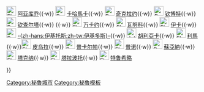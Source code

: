 {{Navbox
|name  = 秘鲁大城市
|title = [[Image:Flag of Peru (state).svg|25px|border|秘鲁国旗]] [[秘鲁]]人口超过100,000的城市
|list1 = <div><!--(reduces gap between wrapped lines)-->
{{nowrap begin}} {{nowrap|[[File:Bandera Arequipa.jpg|25px]] [[阿雷基帕]]}}{{·w}} [[File:Flag of Ayacucho.svg|25px]] [[阿亚库乔]]{{·w}} [[File:Bandera de Cajamarca.svg|25px]] [[卡哈馬卡]]{{·w}} [[File:Bandera de Chiclayo.PNG|25px]] [[奇克拉约]]{{·w}}  [[File:Bandera de Chimbote.svg|25px]] [[钦博特]]{{·w}} [[File:Bandera de Chincha alta.png|25px]] [[上欽查|钦查尔塔]]{{·w}} {{nowrap|[[File:Flag of Cusco (1978–2021).svg|25px]] [[庫斯科]]}}{{·w}} [[File:Flag of Huancayo.svg|25px]] [[万卡约]]{{·w}} [[File:Flag of Huánuco.svg|25px]] [[瓦努科]]{{·w}} [[File:Flag of Ica.svg|25px]] [[伊卡]]{{·w}} [[File:Bandera de Iquitos (II).svg|25px]] [[伊基托斯|-{zh-hans:伊基托斯;zh-tw:伊基多斯}-]]{{·w}} [[File:Juliaca bandera.jpg|25px]] [[胡利亞卡]]{{·w}} [[File:Flag of Lima.svg|25px]] [[利馬]]{{·w}}[[File:Flag of Piura.png|25px]] [[皮乌拉]]{{·w}} [[File:Bandera de Pucallpa.svg|25px]] [[普卡尔帕]]{{·w}} [[File:Flag of Puno.svg|25px]] [[普诺]]{{·w}} [[File:Bandera de Sullana 2010.PNG|25px]] [[蘇亞納]]{{·w}} [[File:Flag of Tacna.svg|25px]] [[塔克纳]]{{·w}} [[File:Flag of Tarapoto.svg|25px]] [[塔拉波托]]{{·w}} [[File:Flag of Trujillo (Peru).svg|25px]] [[特鲁希略 (秘鲁)|特鲁希略]] {{nowrap end}}
</div>
}}<noinclude>[[Category:秘魯城市]]
[[Category:秘魯模板]]
</noinclude>
